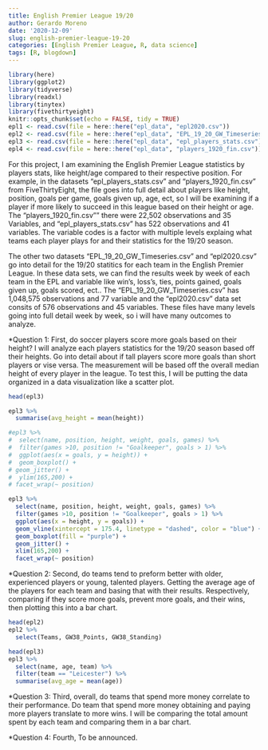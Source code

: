 ```yaml
---
title: English Premier League 19/20
author: Gerardo Moreno
date: '2020-12-09'
slug: english-premier-league-19-20
categories: [English Premier League, R, data science]
tags: [R, blogdown]
---
```

```r
library(here)
library(ggplot2)
library(tidyverse)
library(readxl)
library(tinytex)
library(fivethirtyeight)
knitr::opts_chunk$set(echo = FALSE, tidy = TRUE)
epl1 <- read.csv(file = here::here("epl_data", "epl2020.csv"))
epl2 <- read.csv(file = here::here("epl_data", "EPL_19_20_GW_Timeseries.csv"))
epl3 <- read.csv(file = here::here("epl_data", "epl_players_stats.csv"))
epl4 <- read.csv(file = here::here("epl_data", "players_1920_fin.csv"))
```
For this project, I am examining the English Premier League statistics by players stats, like height/age compared to their respective position. For example, in the datasets "epl_players_stats.csv" and "players_1920_fin.csv" from FiveThirtyEight, the file goes into full detail about players like height, position, goals per game, goals given up, age, ect, so I will be examining if a player if more likely to succeed in this league based on their height or age. The "players_1920_fin.csv"" there were 22,502 observations and 35 Variables, and "epl_players_stats.csv" has 522 observations and 41 variables. The variable codes is a factor with multiple levels explaing what teams each player plays for and their statistics for the 19/20 season.

The other two datasets "EPL_19_20_GW_Timeseries.csv" and "epl2020.csv" go into detail for the 19/20 statitics for each team in the English Premier League. In these data sets, we can find the results week by week of each team in the EPL and variable like win's, loss's, ties, points gained, goals given up, goals scored, ect.. The "EPL_19_20_GW_Timeseries.csv" has 1,048,575 observations and 77 variable and the "epl2020.csv" data set consits of 576 observations and 45 variables. These files have many levels going into full detail week by week, so i will have many outcomes to analyze.

*Question 1: First, do soccer players score more goals based on their height? I will analyze each players statistics for the 19/20 season based off their heights. Go into detail about if tall players score more goals than short players or vise versa. The measurement will be based off the overall median height of every player in the league. To test this, I will be putting the data organized in a data visualization like a scatter plot.
```r
head(epl3)
```
```r
epl3 %>%
  summarise(avg_height = mean(height))

#epl3 %>%
#  select(name, position, height, weight, goals, games) %>%
#  filter(games >10, position != "Goalkeeper", goals > 1) %>%
#  ggplot(aes(x = goals, y = height)) +
#  geom_boxplot() +
# geom_jitter() +
#  ylim(165,200) +
# facet_wrap(~ position)

epl3 %>%
  select(name, position, height, weight, goals, games) %>%
  filter(games >10, position != "Goalkeeper", goals > 1) %>%
  ggplot(aes(x = height, y = goals)) +
  geom_vline(xintercept = 175.4, linetype = "dashed", color = "blue") +
  geom_boxplot(fill = "purple") +
  geom_jitter() +
  xlim(165,200) +
  facet_wrap(~ position) 
```
*Question 2: Second, do teams tend to preform better with older, experienced players or young, talented players. Getting the average age of the players for each team and basing that with their results. Respectively, comparing if they score more goals, prevent more goals, and their wins, then plotting this into a bar chart.
```r
head(epl2) 
epl2 %>%
  select(Teams, GW38_Points, GW38_Standing)
```
```r
head(epl3) 
epl3 %>%
  select(name, age, team) %>%
  filter(team == "Leicester") %>%
  summarise(avg_age = mean(age))
```
*Question 3: Third, overall, do teams that spend more money correlate to their performance. Do team that spend more money obtaining and paying more players translate to more wins. I will be comparing the total amount spent by each team and comparing them in a bar chart. 

*Question 4: Fourth, To be announced.

